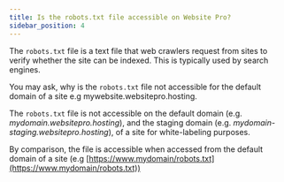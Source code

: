 ```yaml
---
title: Is the robots.txt file accessible on Website Pro?
sidebar_position: 4
---
```


The `robots.txt` file is a text file that web crawlers request from sites to verify whether the site can be indexed. This is typically used by search engines. 

You may ask, why is the `robots.txt` file not accessible for the default domain of a site e.g mywebsite.websitepro.hosting. 

The `robots.txt` file is not accessible on the default domain (e.g. *mydomain.websitepro.hosting*), and the staging domain (e.g. *mydomain-staging.websitepro.hosting*), of a site for white-labeling purposes. 

By comparison, the file is accessible when accessed from the default domain of a site (e.g [https://www.mydomain/robots.txt](https://www.mydomain/robots.txt))